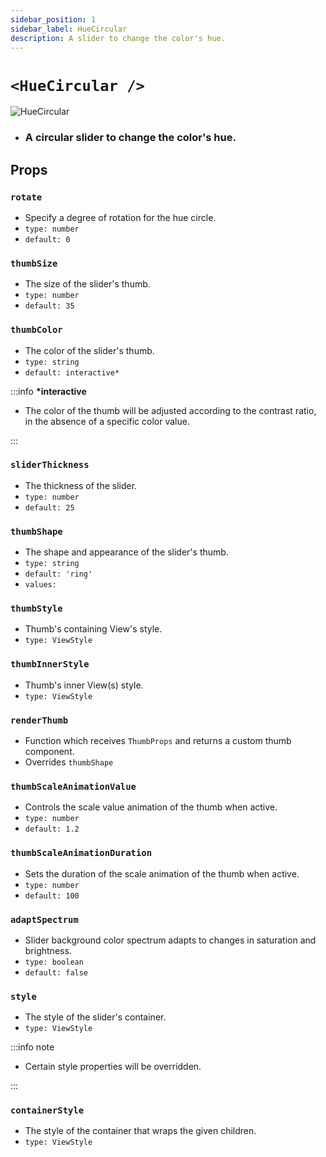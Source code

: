 ```yaml
---
sidebar_position: 1
sidebar_label: HueCircular
description: A slider to change the color's hue.
---
```


# `<HueCircular />`

![HueCircular](../../../../../images/HueCircular.png)

- ### A circular slider to change the color's hue.

## Props

### `rotate`

- Specify a degree of rotation for the hue circle.
- `type: number`
- `default: 0`

### `thumbSize`

- The size of the slider's thumb.
- `type: number`
- `default: 35`

### `thumbColor`

- The color of the slider's thumb.
- `type: string`
- `default: interactive*`

:::info **\*interactive**

- The color of the thumb will be adjusted according to the contrast ratio, in the absence of a specific color value.

:::

### `sliderThickness`

- The thickness of the slider.
- `type: number`
- `default: 25`

### `thumbShape`

- The shape and appearance of the slider's thumb.
- `type: string`
- `default: 'ring'`
- `values:`<Shapes/>

### `thumbStyle`

- Thumb's containing View's style.
- `type: ViewStyle`

### `thumbInnerStyle`

- Thumb's inner View(s) style.
- `type: ViewStyle`

### `renderThumb`

- Function which receives `ThumbProps` and returns a custom thumb component.
- Overrides `thumbShape`

### `thumbScaleAnimationValue`

- Controls the scale value animation of the thumb when active.
- `type: number`
- `default: 1.2`

### `thumbScaleAnimationDuration`

- Sets the duration of the scale animation of the thumb when active.
- `type: number`
- `default: 100`


<RenderThumb />

### `adaptSpectrum`

- Slider background color spectrum adapts to changes in saturation and brightness.
- `type: boolean`
- `default: false`

### `style`

- The style of the slider's container.
- `type: ViewStyle`

:::info note

- Certain style properties will be overridden.

:::

### `containerStyle`

- The style of the container that wraps the given children.
- `type: ViewStyle`
